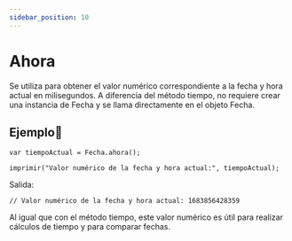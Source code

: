 ```yaml
---
sidebar_position: 10
---
```



# Ahora

Se utiliza para obtener el valor numérico correspondiente a la fecha y hora actual en milisegundos. A diferencia del método tiempo, no requiere crear una instancia de Fecha y se llama directamente en el objeto Fecha.

## Ejemplo📝

```dummy
var tiempoActual = Fecha.ahora();

imprimir("Valor numérico de la fecha y hora actual:", tiempoActual);

```
Salida:

```dummy
// Valor numérico de la fecha y hora actual: 1683856428359
```

Al igual que con el método tiempo, este valor numérico es útil para realizar cálculos de tiempo y para comparar fechas.